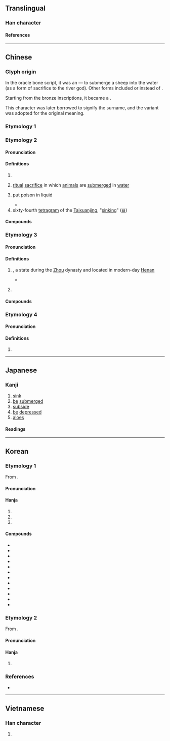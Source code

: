 {{also|沉|瀋|渖}}
{{character info}}
{{character info|0xf972}}
==Translingual==

===Han character===
{{Han char|rn=85|rad=水|as=04|sn=7|four=34112|canj=ELBU|ids=⿰氵冘}}

====References====
{{Han ref|kx=0610.060|dkj=17189|dj=1002.150|hdz=31572.070|uh=6C88|ud=27784|bh=A848|bd=43080}}
{{Han ref|uh=F972}}

----

==Chinese==

===Glyph origin===
{{Han etym}}

In the oracle bone script, it was an {{Han compound|水|羊|ls=ic|nocap=1|t1=water|t2=sheep}} — to submerge a sheep into the water (as a form of sacrifice to the river god). Other forms included {{zh-l|*牛|ox}} or {{zh-l|*玉|jade}} instead of {{zh-l|*羊}}.

Starting from the bronze inscriptions, it became a {{Han compound|水|冘|ls=psc|c1=s|c2=p|t1=water|nocap=1}}.

This character was later borrowed to signify the surname, and the variant {{och-l|沉}} was adopted for the original meaning.

===Etymology 1===
{{zh-see|瀋}}

===Etymology 2===
{{zh-forms|alt=沉}}

====Pronunciation====
{{zh-pron
|m=chén
|m-s=
|c=cam4,zam3
|c-t=
|g=
|h=pfs=
|j=
|md=
|mn=
|mn-t=
|w=
|x=
|mc=1+3
|oc=1+2+3+4,1+2
|cat=n,v,a
}}

====Definitions====
{{zh-hanzi}}

# {{zh-alt-form|沉}}
# {{lb|zh|obsolete}} [[ritual]] [[sacrifice]] in which [[animal]]s are [[submerge]]d in [[water]]
# {{lb|zh|obsolete}} put poison in liquid
#* {{zh-x|禁 山 之 為-苑、澤 之 沈{chén} 者。|They forbid building parks on mountains and '''putting poisons''' in ponds.|ref=Zhouli}}
# sixty-fourth [[tetragram]] of the [[Taixuanjing]], "[[sinking]]" ([[𝍅]])

====Compounds====
{{zh-der|fold=y|沈沈|沈重|沈默|沈思|深沈|沈悶|沈著|沈澱|沈靜|沈痛|沈浸|陰沈|沈寂|沈吟|沈睡|沈積|沈沒|沈穩|沈醉|消沈|沈淪|沈迷|沈香|沈溺|沈浮|沈湎|沈鬱|浮沈|沈冤|沈凝|沈勇}}

===Etymology 3===
{{zh-forms}}
{{zh-wp|zh:沈姓|yue:沈氏|gan:沈姓|nan:Sím (súi-pêng)|en:Shěn}}

====Pronunciation====
{{zh-pron
|m=shěn
|m-s=sen3
|c=sam2
|c-t=sim2
|g=siin3
|h=pfs=sṳ́m;gd=sem3
|j=seng2
|md=sīng
|mn=sím
|mn-t=sim2
|w=2sen
|x=shen3
|mc=2
|oc=5,3
|ma=y
|cat=pn
}}

====Definitions====
{{zh-hanzi}}

# {{w|Shěn (state)|Shen}}, a state during the [[Zhou]] dynasty and located in modern-day [[Henan]]
#* {{zh-x|三-年，春，^莊-叔 會 諸侯 之 師 伐 ^沈，以 其 服 於 楚 也，^沈 潰。凡 民 逃 其 上 曰 潰，在-上 曰 逃。|In the third year's spring, [http://www.chinaknowledge.de/History/Zhou/personsshusunzhuangshu.html Zhuangshu] gathered the various princes' armies and attacked '''Shen''', because it had submitted to Chu. '''Shen''' was routed. Whenever the people leave their superiors, it's called "rout"; when superiors do so, it's called "leave".|ref=Zuozhuan}}
# {{surname|zh}}
#: {{zh-x|^沈 ^括|{{w|Shen Kuo|'''Shen''' Kuo}} (Song dynasty scientist)}}

====Compounds====
{{zh-der|任筆沈詩|沈腰|沈腰潘鬢|潘鬢沈腰|沈畈|沈營}}

===Etymology 4===
{{zh-forms}}

====Pronunciation====
{{zh-pron
|m=tán
|cat=a
}}

====Definitions====
{{zh-hanzi}}

# {{zh-only|沈沈}}

----

==Japanese==

===Kanji===
{{ja-kanji|grade=c|rs=水04}}

# [[sink]]
# [[be]] [[submerged]]
# [[subside]]
# [[be]] [[depressed]]
# [[aloes]]

====Readings====
{{ja-readings
|goon=しん<しん<しむ, じん<ぢん<ぢむ
|kanon=しん<しん<しむ, ちん<ちん<ちむ
|kun=しず-む, しず-める
}}

----

==Korean==

===Etymology 1===
From {{der|ko|ltc|-}} {{ltc-l|沈|id=1}}.

{{collapse|
* {{hanja-dongguk|띰|ttim}}
* {{hanja-sinjeung|팀|thim|alt=沉|hun=ᄃᆞᆷ길 팀}}
|Historical readings
|bg=#FFFFFF}}

====Pronunciation====
{{ko-hanja-pron|침}}

====Hanja====
{{ko-hanja-search}}
{{ko-hanja|잠기다|잠길|침}}

# {{hanja form of|침|to [[sink]]; to [[submerge]]}}
# {{hanja form of|침|to [[indulge]] in}}
# {{hanja form of|침|[[dark]]; [[gloomy]]}}

====Compounds====
{{der-top3|Compounds}}
* {{ko-l|격침|擊沈}}
* {{ko-l|침수|沈水}}
* {{ko-l|침착|沈着}}
* {{ko-l|침체|沈滯}}
* {{ko-l|침하|沈下}}
* {{ko-l|침울|沈鬱}}
* {{ko-l|침전|沈澱}}
* {{ko-l|침강|沈降}}
* {{ko-l|부침|浮沈}}
* {{ko-l|침통|沈痛}}
* {{ko-l|침몰|[[sinking]]; [[going under]]|沈沒}}
* {{ko-l|침묵|[[silence]]; [[reticence]]|沈默}}
{{der-bottom}}

===Etymology 2===
From {{der|ko|ltc|-}} {{ltc-l|沈|id=2}}.

{{collapse|
* {{hanja-dongguk|심〯|sǐm}}
|Historical readings
|bg=#FFFFFF}}

====Pronunciation====
{{ko-hanja-pron|심|l=y}}

====Hanja====
{{ko-hanja|성씨|심}}

# {{hanja form of|심|{{surname|ko}}.}}

===References===
* {{R:hanjadoc|5830}}

----

==Vietnamese==

===Han character===
{{vi-readings|rs=水04|reading=trầm, đắm}}

# {{rfdef|vi|sort=水04}}
